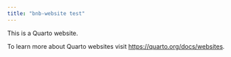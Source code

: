 ```yaml
---
title: "bnb-website test"
---
```


This is a Quarto website.

To learn more about Quarto websites visit <https://quarto.org/docs/websites>.
